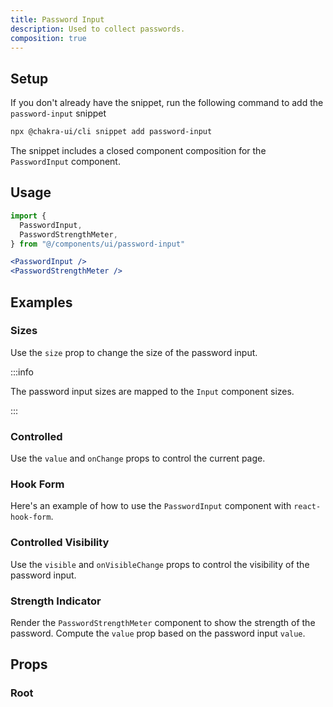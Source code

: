 ```yaml
---
title: Password Input
description: Used to collect passwords.
composition: true
---
```


<ExampleTabs name="password-input-basic" />

## Setup

If you don't already have the snippet, run the following command to add the
`password-input` snippet

```sh
npx @chakra-ui/cli snippet add password-input
```

The snippet includes a closed component composition for the `PasswordInput`
component.

## Usage

```jsx
import {
  PasswordInput,
  PasswordStrengthMeter,
} from "@/components/ui/password-input"
```

```jsx
<PasswordInput />
<PasswordStrengthMeter />
```

## Examples

### Sizes

Use the `size` prop to change the size of the password input.

:::info

The password input sizes are mapped to the `Input` component sizes.

:::

<ExampleTabs name="password-input-with-sizes" />

### Controlled

Use the `value` and `onChange` props to control the current page.

<ExampleTabs name="password-input-controlled" />

### Hook Form

Here's an example of how to use the `PasswordInput` component with
`react-hook-form`.

<ExampleTabs name="password-input-with-hook-form" />

### Controlled Visibility

Use the `visible` and `onVisibleChange` props to control the visibility of the
password input.

<ExampleTabs name="password-input-controlled-visibility" />

### Strength Indicator

Render the `PasswordStrengthMeter` component to show the strength of the
password. Compute the `value` prop based on the password input `value`.

<ExampleTabs name="password-input-with-strength-indicator" />

## Props

### Root

<PropTable component="PasswordInput" part="PasswordInput" />
